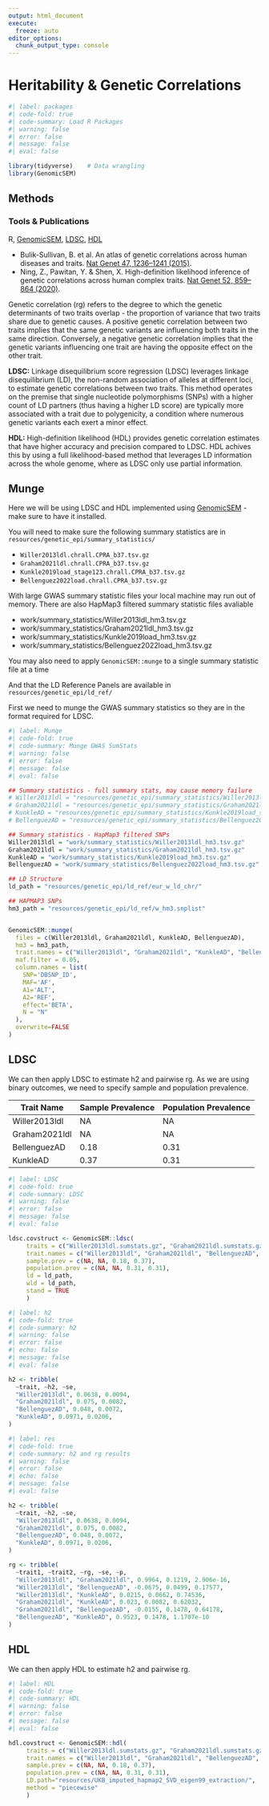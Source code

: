 ```yaml
---
output: html_document
execute: 
  freeze: auto
editor_options: 
  chunk_output_type: console
---
```

# Heritability & Genetic Correlations {.unnumbered}


```r
#| label: packages
#| code-fold: true
#| code-summary: Load R Packages
#| warning: false
#| error: false
#| message: false
#| eval: false

library(tidyverse)    # Data wrangling 
library(GenomicSEM)  

```

## Methods 
### Tools & Publications 
R, [GenomicSEM](https://rpubs.com/MichelNivard/640145), [LDSC](https://github.com/bulik/ldsc), [HDL](https://github.com/zhenin/HDL)

- Bulik-Sullivan, B. et al. An atlas of genetic correlations across human diseases and traits. [Nat Genet 47, 1236–1241 (2015)](https://www.nature.com/articles/ng.3406).
- Ning, Z., Pawitan, Y. & Shen, X. High-definition likelihood inference of genetic correlations across human complex traits. [Nat Genet 52, 859–864 (2020)](https://pubmed.ncbi.nlm.nih.gov/32601477/).

Genetic correlation (rg) refers to the degree to which the genetic determinants of two traits overlap - the proportion of variance that two traits share due to genetic causes. A positive genetic correlation between two traits implies that the same genetic variants are influencing both traits in the same direction. Conversely, a negative genetic correlation implies that the genetic variants influencing one trait are having the opposite effect on the other trait. 

**LDSC:** Linkage disequilibrium score regression (LDSC) leverages linkage disequilibrium (LD), the non-random association of alleles at different loci, to estimate genetic correlations between two traits. This method operates on the premise that single nucleotide polymorphisms (SNPs) with a higher count of LD partners (thus having a higher LD score) are typically more associated with a trait due to polygenicity, a condition where numerous genetic variants each exert a minor effect.


**HDL:** High-definition likelihood (HDL) provides genetic correlation estimates that have higher accuracy and precision compared to LDSC. HDL achives this by using a full likelihood-based method that leverages LD information across the whole genome, where as LDSC only use partial information. 


## Munge
Here we will be using LDSC and HDL implemented using [GenomicSEM](https://github.com/GenomicSEM/GenomicSEM) - make sure to have it installed. 

You will need to make sure the following summary statistics are in `resources/genetic_epi/summary_statistics/`

- `Willer2013ldl.chrall.CPRA_b37.tsv.gz`
- `Graham2021ldl.chrall.CPRA_b37.tsv.gz`
- `Kunkle2019load_stage123.chrall.CPRA_b37.tsv.gz`
- `Bellenguez2022load.chrall.CPRA_b37.tsv.gz`

::: {.callout-warning}
With large GWAS summary statistic files your local machine may run out of memory. There are also HapMap3 filtered summary statistic files avaliable

- work/summary_statistics/Willer2013ldl_hm3.tsv.gz
- work/summary_statistics/Graham2021ldl_hm3.tsv.gz
- work/summary_statistics/Kunkle2019load_hm3.tsv.gz
- work/summary_statistics/Bellenguez2022load_hm3.tsv.gz

You may also need to apply `GenomicSEM::munge` to a single summary statistic file at a time
:::

And that the LD Reference Panels are available in `resources/genetic_epi/ld_ref/`

First we need to munge the GWAS summary statistics so they are in the format required for LDSC. 


```r
#| label: Munge
#| code-fold: true
#| code-summary: Munge GWAS SumStats
#| warning: false
#| error: false
#| message: false
#| eval: false

## Summary statistics - full summary stats, may cause memory failure
# Willer2013ldl = "resources/genetic_epi/summary_statistics/Willer2013ldl.chrall.CPRA_b37.tsv.gz"
# Graham2021ldl = "resources/genetic_epi/summary_statistics/Graham2021ldl.chrall.CPRA_b37.tsv.gz"
# KunkleAD = "resources/genetic_epi/summary_statistics/Kunkle2019load_stage123.chrall.CPRA_b37.tsv.gz"
# BellenguezAD = "resources/genetic_epi/summary_statistics/Bellenguez2022load.chrall.CPRA_b37.tsv.gz"

## Summary statistics - HapMap3 filtered SNPs
Willer2013ldl = "work/summary_statistics/Willer2013ldl_hm3.tsv.gz"
Graham2021ldl = "work/summary_statistics/Graham2021ldl_hm3.tsv.gz"
KunkleAD = "work/summary_statistics/Kunkle2019load_hm3.tsv.gz"
BellenguezAD = "work/summary_statistics/Bellenguez2022load_hm3.tsv.gz"

## LD Structure 
ld_path = "resources/genetic_epi/ld_ref/eur_w_ld_chr/"

## HAPMAP3 SNPs
hm3_path = "resources/genetic_epi/ld_ref/w_hm3.snplist"


GenomicSEM::munge(
  files = c(Willer2013ldl, Graham2021ldl, KunkleAD, BellenguezAD), 
  hm3 = hm3_path, 
  trait.names = c("Willer2013ldl", "Graham2021ldl", "KunkleAD", "BellenguezAD"), 
  maf.filter = 0.05, 
  column.names = list(
    SNP='DBSNP_ID', 
    MAF='AF', 
    A1='ALT',
    A2='REF', 
    effect='BETA', 
    N = "N"
  ), 
  overwrite=FALSE
)

```

## LDSC 
We can then apply LDSC to estimate h2 and pairwise rg. As we are using binary outcomes, we need to specify sample and population prevalence. 

| Trait Name     | Sample Prevalence | Population Prevalence |
|----------------|-------------------|-----------------------|
| Willer2013ldl  | NA                | NA                    |
| Graham2021ldl  | NA                | NA                    |
| BellenguezAD   | 0.18              | 0.31                  |
| KunkleAD       | 0.37              | 0.31                  |


```r
#| label: LDSC
#| code-fold: true
#| code-summary: LDSC
#| warning: false
#| error: false
#| message: false
#| eval: false

ldsc.covstruct <- GenomicSEM::ldsc(
     traits = c("Willer2013ldl.sumstats.gz", "Graham2021ldl.sumstats.gz", "BellenguezAD.sumstats.gz", "KunkleAD.sumstats.gz"),
     trait.names = c("Willer2013ldl", "Graham2021ldl", "BellenguezAD", "KunkleAD"), 
     sample.prev = c(NA, NA, 0.18, 0.37),
     population.prev = c(NA, NA, 0.31, 0.31),
     ld = ld_path, 
     wld = ld_path,
     stand = TRUE
     )

```

```r
#| label: h2
#| code-fold: true
#| code-summary: h2
#| warning: false
#| error: false
#| echo: false
#| message: false
#| eval: false

h2 <- tribble(
  ~trait, ~h2, ~se,
  "Willer2013ldl", 0.0638, 0.0094,
  "Graham2021ldl", 0.075, 0.0082,
  "BellenguezAD", 0.048, 0.0072,
  "KunkleAD", 0.0971, 0.0206,
)

```

```r
#| label: res
#| code-fold: true
#| code-summary: h2 and rg results
#| warning: false
#| error: false
#| echo: false
#| message: false
#| eval: false

h2 <- tribble(
  ~trait, ~h2, ~se,
  "Willer2013ldl", 0.0638, 0.0094,
  "Graham2021ldl", 0.075, 0.0082,
  "BellenguezAD", 0.048, 0.0072,
  "KunkleAD", 0.0971, 0.0206,
)

rg <- tribble(
  ~trait1, ~trait2, ~rg, ~se, ~p, 
  "Willer2013ldl", "Graham2021ldl", 0.9964, 0.1219, 2.906e-16,
  "Willer2013ldl", "BellenguezAD", -0.0675, 0.0499, 0.17577,
  "Willer2013ldl", "KunkleAD", 0.0215, 0.0662, 0.74536,
  "Graham2021ldl", "KunkleAD", 0.023, 0.0082, 0.62032,
  "Graham2021ldl", "BellenguezAD", -0.0155, 0.1478, 0.64178, 
  "BellenguezAD", "KunkleAD", 0.9523, 0.1478, 1.1707e-10
)

```

## HDL
We can then apply HDL to estimate h2 and pairwise rg.

```r
#| label: HDL
#| code-fold: true
#| code-summary: HDL
#| warning: false
#| error: false
#| message: false
#| eval: false

hdl.covstruct <- GenomicSEM::hdl(
     traits = c("Willer2013ldl.sumstats.gz", "Graham2021ldl.sumstats.gz", "BellenguezAD.sumstats.gz", "KunkleAD.sumstats.gz"),
     trait.names = c("Willer2013ldl", "Graham2021ldl", "BellenguezAD", "KunkleAD"), 
     sample.prev = c(NA, NA, 0.18, 0.37),
     population.prev = c(NA, NA, 0.31, 0.31),
     LD.path="resources/UKB_imputed_hapmap2_SVD_eigen99_extraction/", 
     method = "piecewise"
     )

```

